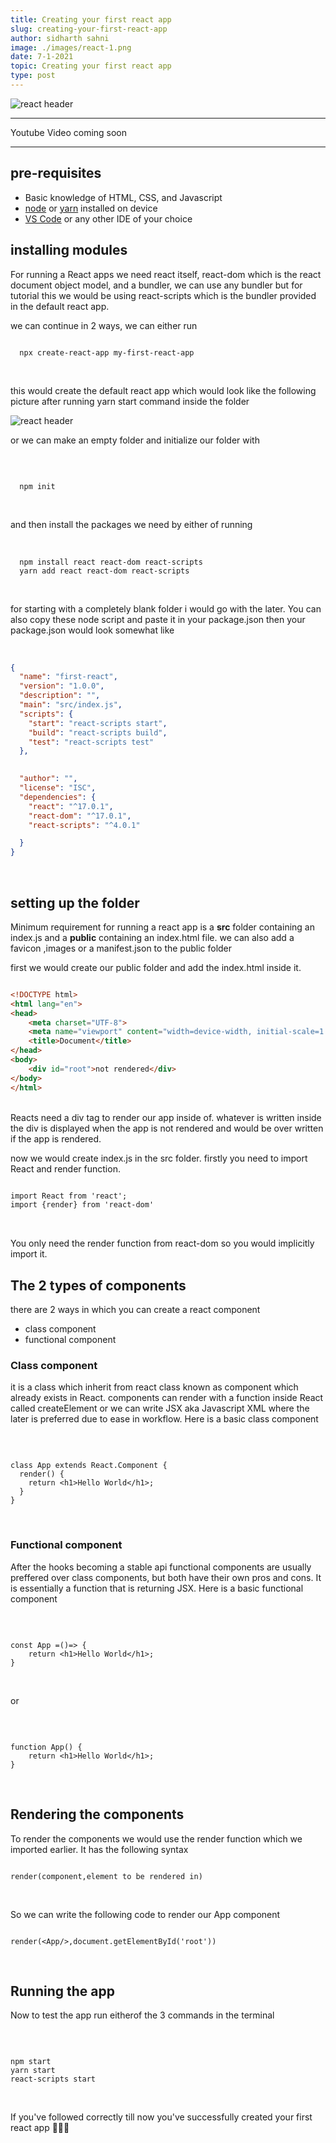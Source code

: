```yaml
---
title: Creating your first react app
slug: creating-your-first-react-app
author: sidharth sahni
image: ./images/react-1.png
date: 7-1-2021 
topic: Creating your first react app
type: post  
---
```


![react header](./images/react-1.png)
<br/>
<div class="Mdxcontainer">

---

Youtube Video coming soon

---

## pre-requisites

<a href="" class="read-link"></a>

- Basic knowledge of HTML, CSS, and Javascript
- <a href="https://nodejs.org/en/download/" class="read-link">node</a> or <a href="https://classic.yarnpkg.com/en/docs/install/#windows-stable" class="read-link">yarn</a> installed on device
- <a href="https://code.visualstudio.com/Download" class="read-link">VS Code</a> or any other IDE of your choice

## installing modules

For running a React apps we need react itself, react-dom which is the react document object model, and a bundler, we can use any bundler but for tutorial this we would be using react-scripts which is the bundler provided in the default react app.

we can continue in 2 ways, we can either run 
<br/>

<div class="code-block">

``` shell

  npx create-react-app my-first-react-app

```

</div>

<br/>

this would create the default react app which would look like the following picture after running yarn start command inside the folder

![react header](./images/react-default.png)

 or we can make an empty folder and initialize our folder with 
 
<br/>

<div class="code-block">

``` shell

  npm init

```

</div>
<br/>
 
 
 and then install the packages we need by either of running  
<br/>


<div class="code-block">

``` shell

  npm install react react-dom react-scripts
  yarn add react react-dom react-scripts

```

</div>

<br/>

 for starting with a completely blank folder i would go with the later. You can also copy these node script and paste it in your package.json then your package.json would look somewhat like

<br/>

<div class="code-block">

``` JSON
{
  "name": "first-react",
  "version": "1.0.0",
  "description": "",
  "main": "src/index.js",
  "scripts": {
    "start": "react-scripts start",
    "build": "react-scripts build",
    "test": "react-scripts test"
  },
   

  "author": "",
  "license": "ISC",
  "dependencies": {
    "react": "^17.0.1",
    "react-dom": "^17.0.1",
    "react-scripts": "^4.0.1"

  }
}

```

</div>

<br/>

## setting up the folder

Minimum requirement for running a react app is a **src** folder containing an index.js and a **public** containing an index.html file. we can also add a favicon ,images or a manifest.json to the public folder

first we would create our public folder and add the index.html inside it.
<br/>

<div class="code-block">

``` HTML

<!DOCTYPE html>
<html lang="en">
<head>
    <meta charset="UTF-8">
    <meta name="viewport" content="width=device-width, initial-scale=1.0">
    <title>Document</title>
</head>
<body>
    <div id="root">not rendered</div>
</body>
</html>

```
</div>

<br/>
Reacts need a div tag to render our app inside of. whatever is written inside the div is displayed when the app is not rendered and would be over written if the app is rendered.

now we would create index.js in the src folder. firstly you need to import React and render function.
<br/>

<div class="code-block">

``` HTML

import React from 'react';
import {render} from 'react-dom'

```
</div>

<br/>

You only need the render function from react-dom so you would implicitly import it.

## The 2 types of components 

there are 2 ways in which you can create a react component
- class component
- functional component

### Class component

it is a class which inherit from react class known as component which already exists in React. components can render with a function inside React called createElement or we can write JSX aka Javascript XML where the later is preferred due to ease in workflow. Here is a basic class component

<br/>

<div class="code-block">

``` React

class App extends React.Component {
  render() {
    return <h1>Hello World</h1>;
  }
}

```
</div>

<br/>

### Functional component

After the hooks becoming a stable api functional components are usually preffered over class components, but both have their own pros and cons. It is essentially a function that is returning JSX. Here is a basic functional component 

<br/>

<div class="code-block">

``` React

const App =()=> {
    return <h1>Hello World</h1>;
}

```
</div>

<br/>

or 
  
  <br/>

<div class="code-block">

``` React

function App() {
    return <h1>Hello World</h1>;
}

```
</div>

<br/>

## Rendering the components

To render the components we would use the render function which we imported earlier. It has the following syntax
 <br/>

<div class="code-block">

``` React

render(component,element to be rendered in)

```
</div>

<br/>

So we can write the following code to render our App component 
<br/>

<div class="code-block">

``` React

render(<App/>,document.getElementById('root'))

```
</div>

<br/>

## Running the app 

Now to test the app run eitherof the 3 commands in the terminal

<br/>

<div class="code-block">

``` React

npm start
yarn start
react-scripts start

```
</div>

<br/>

If you've followed correctly till now you've successfully created your first react app 🎉🎊🎉

</div>
